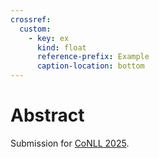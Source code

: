 ```yaml
---
crossref:
  custom:
    - key: ex
      kind: float
      reference-prefix: Example
      caption-location: bottom
---
```


# Abstract  {.unnumbered}

Submission for [CoNLL 2025](https://conll.org/).
